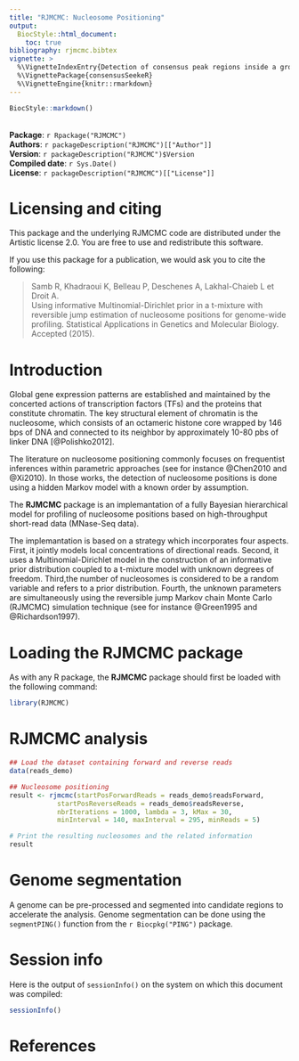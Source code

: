 ```yaml
---
title: "RJMCMC: Nucleosome Positioning"
output:
  BiocStyle::html_document:
    toc: true
bibliography: rjmcmc.bibtex
vignette: >
  %\VignetteIndexEntry{Detection of consensus peak regions inside a group of experiences using narrowPeak files}
  %\VignettePackage{consensusSeekeR}
  %\VignetteEngine{knitr::rmarkdown}
---
```


```r
BiocStyle::markdown()
```

<br />
**Package**: `r Rpackage("RJMCMC")`<br />
**Authors**: `r packageDescription("RJMCMC")[["Author"]]`<br />
**Version**: `r packageDescription("RJMCMC")$Version`<br />
**Compiled date**: `r Sys.Date()`<br />
**License**: `r packageDescription("RJMCMC")[["License"]]`<br />

# Licensing and citing

This package and the underlying RJMCMC code are distributed 
under the Artistic license 2.0. You are free to use and redistribute 
this software. 

If you use this package for a publication, we would ask you to cite the
following:

> Samb R, Khadraoui K, Belleau P, Deschenes A, Lakhal-Chaieb L et Droit A.  
> Using informative Multinomial-Dirichlet prior in a t-mixture with reversible 
> jump estimation of nucleosome positions for genome-wide profiling. Statistical 
> Applications in Genetics and Molecular Biology.
> Accepted (2015). 


# Introduction

Global gene expression patterns are established and maintained by the 
concerted actions of transcription factors (TFs) and the proteins that 
constitute chromatin. The key structural element of chromatin is the 
nucleosome, which consists of an octameric histone core wrapped by 146 bps 
of DNA and connected to its neighbor by approximately 10-80 pbs of linker 
DNA [@Polishko2012].

The literature on nucleosome positioning commonly focuses on frequentist 
inferences within parametric approaches (see for instance @Chen2010 and
@Xi2010).  In those works, the detection of nucleosome positions is done 
using a hidden Markov model with a known order by 
assumption.  

The **RJMCMC** package is an implemantation of a fully Bayesian hierarchical 
model for profiling of nucleosome positions based on high-throughput
short-read data (MNase-Seq data). 

The implemantation is based on a strategy which 
incorporates four aspects. First, it jointly models local concentrations
of directional reads. Second, it uses a Multinomial-Dirichlet model in the 
construction of an informative prior distribution coupled to a t-mixture model 
with unknown degrees of freedom. Third,the number of nucleosomes
is considered to be a random variable and refers to a prior distribution. 
Fourth, the unknown parameters are simultaneously using the reversible jump 
Markov chain Monte Carlo (RJMCMC) simulation technique (see for instance 
@Green1995 and @Richardson1997). 


# Loading the RJMCMC package

As with any R package, the **RJMCMC** package should first be loaded with 
the following command:

```r
library(RJMCMC)
```


# RJMCMC analysis

```r
## Load the dataset containing forward and reverse reads
data(reads_demo)

## Nucleosome positioning
result <- rjmcmc(startPosForwardReads = reads_demo$readsForward,
            startPosReverseReads = reads_demo$readsReverse,
            nbrIterations = 1000, lambda = 3, kMax = 30,
            minInterval = 140, maxInterval = 295, minReads = 5)

# Print the resulting nucleosomes and the related information
result
```


# Genome segmentation

A genome can be pre-processed and segmented into candidate regions to 
accelerate the analysis. Genome segmentation
can be done using the `segmentPING()` function from the `r Biocpkg("PING")` 
package.

# Session info

Here is the output of `sessionInfo()` on the system on which this document was 
compiled:

```r
sessionInfo()
```


# References
